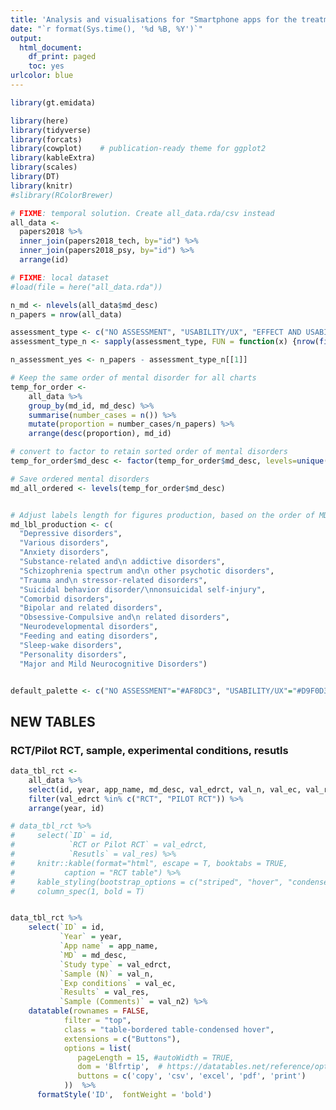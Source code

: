 ```yaml
---
title: 'Analysis and visualisations for "Smartphone apps for the treatment of mental disorders: a systematic review"'
date: "`r format(Sys.time(), '%d %B, %Y')`"
output:
  html_document:
    df_print: paged
    toc: yes
urlcolor: blue    
---
```


```r
library(gt.emidata)

library(here)
library(tidyverse)
library(forcats)
library(cowplot)    # publication-ready theme for ggplot2
library(kableExtra)
library(scales)
library(DT)
library(knitr)
#slibrary(RColorBrewer)

```

```r
# FIXME: temporal solution. Create all_data.rda/csv instead
all_data <- 
  papers2018 %>% 
  inner_join(papers2018_tech, by="id") %>%
  inner_join(papers2018_psy, by="id") %>%
  arrange(id)

```



```r
# FIXME: local dataset
#load(file = here("all_data.rda"))

n_md <- nlevels(all_data$md_desc)
n_papers = nrow(all_data)

assessment_type <- c("NO ASSESSMENT", "USABILITY/UX", "EFFECT AND USABILITY/UX", "EFFECT")
assessment_type_n <- sapply(assessment_type, FUN = function(x) {nrow(filter(all_data, val_type == x))})

n_assessment_yes <- n_papers - assessment_type_n[[1]] 

# Keep the same order of mental disorder for all charts 
temp_for_order <- 
    all_data %>% 
    group_by(md_id, md_desc) %>%
    summarise(number_cases = n()) %>%
    mutate(proportion = number_cases/n_papers) %>% 
    arrange(desc(proportion), md_id) 

# convert to factor to retain sorted order of mental disorders 
temp_for_order$md_desc <- factor(temp_for_order$md_desc, levels=unique(temp_for_order$md_desc))  

# Save ordered mental disorders
md_all_ordered <- levels(temp_for_order$md_desc)


# Adjust labels length for figures production, based on the order of MD given in 'md_all_ordered'
md_lbl_production <- c(
  "Depressive disorders", 
  "Various disorders",
  "Anxiety disorders",
  "Substance-related and\n addictive disorders",
  "Schizophrenia spectrum and\n other psychotic disorders",
  "Trauma and\n stressor-related disorders",
  "Suicidal behavior disorder/\nnonsuicidal self-injury",
  "Comorbid disorders",
  "Bipolar and related disorders",
  "Obsessive-Compulsive and\n related disorders",
  "Neurodevelopmental disorders",
  "Feeding and eating disorders",
  "Sleep-wake disorders",
  "Personality disorders",
  "Major and Mild Neurocognitive Disorders")    


default_palette <- c("NO ASSESSMENT"="#AF8DC3", "USABILITY/UX"="#D9F0D3", "EFFECT AND USABILITY/UX"="#7FBF7B", "EFFECT"="#1B7837")
```

## NEW TABLES

### RCT/Pilot RCT, sample, experimental conditions, resutls 

```r
data_tbl_rct <- 
    all_data %>%
    select(id, year, app_name, md_desc, val_edrct, val_n, val_ec, val_res, val_n2) %>%
    filter(val_edrct %in% c("RCT", "PILOT RCT")) %>%
    arrange(year, id)

# data_tbl_rct %>%
#     select(`ID` = id,
#            `RCT or Pilot RCT` = val_edrct,
#            `Resutls` = val_res) %>%
#     knitr::kable(format="html", escape = T, booktabs = TRUE,    
#           caption = "RCT table") %>%
#     kable_styling(bootstrap_options = c("striped", "hover", "condensed", "responsive")) %>%
#     column_spec(1, bold = T)


data_tbl_rct %>%
    select(`ID` = id,
           `Year` = year,
           `App name` = app_name,
           `MD` = md_desc,
           `Study type` = val_edrct,
           `Sample (N)` = val_n,
           `Exp conditions` = val_ec,
           `Results` = val_res,
           `Sample (Comments)` = val_n2) %>%
    datatable(rownames = FALSE, 
            filter = "top",
            class = "table-bordered table-condensed hover",
            extensions = c("Buttons"),
            options = list(
               pageLength = 15, #autoWidth = TRUE,
               dom = 'Blfrtip',  # https://datatables.net/reference/option/dom
               buttons = c('copy', 'csv', 'excel', 'pdf', 'print')
            ))  %>%
      formatStyle('ID',  fontWeight = 'bold')


```

